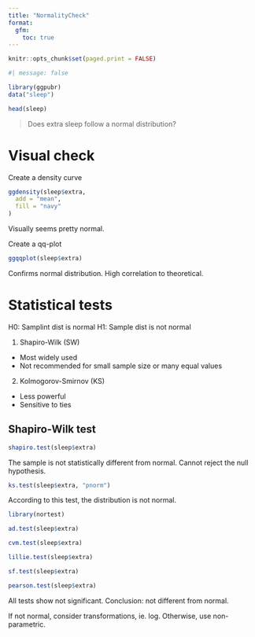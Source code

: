 ```yaml
---
title: "NormalityCheck"
format: 
  gfm: 
    toc: true
---
```


```r
knitr::opts_chunk$set(paged.print = FALSE)
```

```r
#| message: false

library(ggpubr)
data("sleep")
```

```r
head(sleep)
```

> Does extra sleep follow a normal distribution?

# Visual check

Create a density curve

```r
ggdensity(sleep$extra,
  add = "mean",
  fill = "navy"
)
```

Visually seems pretty normal.

Create a qq-plot

```r
ggqqplot(sleep$extra)
```

Confirms normal distribution. High correlation to theoretical.

# Statistical tests

H0: Samplint dist is normal H1: Sample dist is not normal

1.  Shapiro-Wilk (SW)

-   Most widely used
-   Not recommended for small sample size or many equal values

2.  Kolmogorov-Smirnov (KS)

-   Less powerful
-   Sensitive to ties

## Shapiro-Wilk test

```r
shapiro.test(sleep$extra)
```

The sample is not statistically different from normal. Cannot reject the null hypothesis.

```r
ks.test(sleep$extra, "pnorm")
```

According to this test, the distribution is not normal.

```r
library(nortest)
```

```r
ad.test(sleep$extra)
```

```r
cvm.test(sleep$extra)
```

```r
lillie.test(sleep$extra)
```

```r
sf.test(sleep$extra)
```

```r
pearson.test(sleep$extra)
```

All tests show not significant. Conclusion: not different from normal.

If not normal, consider transformations, ie. log. Otherwise, use non-parametric.

